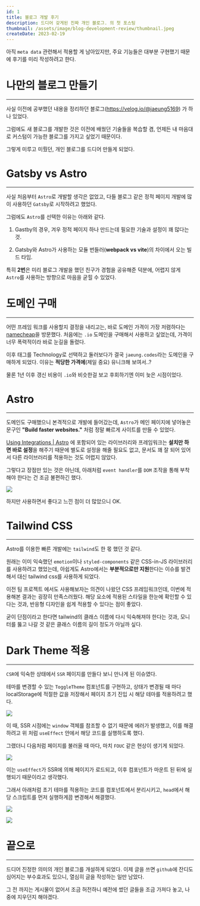```yaml
---
id: 1
title: 블로그 개발 후기
description: 드디어 갖게된 진짜 개인 블로그. 의 첫 포스팅
thumbnail: /assets/image/blog-development-review/thumbnail.jpeg
createDate: 2023-02-19
---
```


아직 `meta data` 관련해서 적용할 게 남아있지만, 주요 기능들은 대부분 구현했기 때문에 후기를 미리 작성하려고 한다.

# 나만의 블로그 만들기

---

사실 이전에 공부했던 내용을 정리하던 블로그(https://velog.io/@jaeung5169) 가 하나 있었다.

그럼에도 새 블로그를 개발한 것은 이전에 배웠던 기술들을 복습할 겸, 언제든 내 마음대로 커스텀이 가능한 블로그를 가지고 싶었기 때문이다.

그렇게 미루고 미뤘던, 개인 블로그를 드디어 만들게 되었다.

# Gatsby vs Astro

---

사실 처음부터 `Astro`로 개발할 생각은 없었고, 다들 블로그 같은 정적 페이지 개발에 많이 사용하던 `Gatsby`로 시작하려고 했었다.

그럼에도 `Astro`를 선택한 이유는 아래와 같다.

1. Gastby의 경우, 겨우 정적 페이지 하나 만드는데 필요한 기술과 설정이 꽤 많다는 것.

2. Gatsby와 Astro가 사용하는 모듈 번들러(**webpack vs vite**)의 차이에서 오는 빌드 타임.

특히 **2번**은 미리 블로그 개발을 했던 친구가 경험을 공유해준 덕분에, 어렵지 않게 `Astro`를 사용하는 방향으로 마음을 굳힐 수 있었다.

# 도메인 구매

---

어떤 프레임 워크를 사용할지 결정을 내리고는, 바로 도메인 가격이 가장 저렴하다는 [namecheap](https://www.namecheap.com)을 방문했다.
처음에는 `.io` 도메인을 구매해서 사용하고 싶었는데, 가격이 너무 폭력적이라 바로 눈길을 돌렸다.

이후 태그를 Technology로 선택하고 둘러보다가 결국 `jaeung.codes`라는 도메인을 구매하게 되었다. 이유는 **적당한 가격에**(제일 중요) 유니크해 보여서..?

물론 1년 이후 갱신 비용이 `.io`와 비슷한걸 보고 후회하기엔 이미 늦은 시점이었다.

# Astro

---

도메인도 구매했으니 본격적으로 개발에 들어갔는데, `Astro`가 메인 페이지에 넣어놓은 문구인 **"Build faster websites."** 처럼 정말 빠르게 사이트를 만들 수 있었다.

[Using Integrations | Astro](https://docs.astro.build/en/guides/integrations-guide/) 에 포함되어 있는 라이브러리와 프레임워크는 **설치만 하면 바로 설정**을 해주기 때문에 별도로 설정을 해줄 필요도 없고, 문서도 꽤 잘 되어 있어서 다른 라이브러리를 적용하는 것도 어렵지 않았다.

그렇다고 장점만 있는 것은 아닌데, 아래처럼 `event handler`를 `DOM` 조작을 통해 부착해야 한다는 건 조금 불편하긴 했다.

![](/assets/image/blog-development-review/nodap_event.png)

하지만 사용하면서 좋다고 느낀 점이 더 많았으니 OK.

# Tailwind CSS

---

Astro를 이용한 빠른 개발에는 `tailwind`도 한 몫 했던 것 같다.

원래는 이미 익숙했던 `emotion`이나 `styled-components` 같은 CSS-in-JS 라이브러리를 사용하려고 했었는데, 아쉽게도 Astro에서는 **부분적으로만 지원**한다는 이슈를 발견해서 대신 tailwind css를 사용하게 되었다.

이전 팀 프로젝트 에서도 사용해보자는 의견이 나왔던 CSS 프레임워크인데, 이번에 적용해본 결과는 굉장히 만족스러웠다. 해당 요소에 적용된 스타일을 한눈에 확인할 수 있다는 것과, 반응형 디자인을 쉽게 적용할 수 있다는 점이 좋았다.

굳이 단점이라고 한다면 tailwind의 클래스 이름에 다시 익숙해져야 한다는 것과, 모니터를 뚫고 나갈 것 같은 클래스 이름의 길이 정도가 아닐까 싶다.

# Dark Theme 적용

---

`CSR`에 익숙한 상태에서 `SSR` 페이지를 만들다 보니 만나게 된 이슈였다.

테마를 변경할 수 있는 `ToggleTheme` 컴포넌트를 구현하고, 상태가 변경될 때 마다 localStorage에 적절한 값을 저장해서 페이지 초기 진입 시 해당 테마를 적용하려고 했다.

![](/assets/image/blog-development-review/digging_theme.png)

이 때, SSR 시점에는 `window` 객체를 참조할 수 없기 때문에 에러가 발생했고, 이를 해결하려고 위 처럼 `useEffect` 안에서 해당 코드를 실행하도록 했다.

그랬더니 다음처럼 페이지를 불러올 때 마다, 마치 `FOUC` 같은 현상이 생기게 되었다.

![](/assets/image/blog-development-review/FOUC_YOU.gif)

이는 `useEffect`가 SSR에 의해 페이지가 로드되고, 이후 컴포넌트가 마운트 된 뒤에 실행되기 때문이라고 생각했다.

그래서 아래처럼 초기 테마를 적용하는 코드를 컴포넌트에서 분리시키고, `head`에서 해당 스크립트를 먼저 실행하게끔 변경해서 해결했다.

![](/assets/image/blog-development-review/theme_script_1.png)

![](/assets/image/blog-development-review/theme_script_2.png)

# 끝으로

---

드디어 진정한 의미의 개인 블로그를 개설하게 되었다. 이제 글을 쓰면 `github`에 잔디도 심어지는 부수효과도 있으니, 열심히 글을 작성하는 일만 남았다.

그 전 까지는 게시물이 없어서 조금 허전하니 예전에 썼던 글들을 조금 가져다 놓고, 나중에 지우던지 해야겠다.
